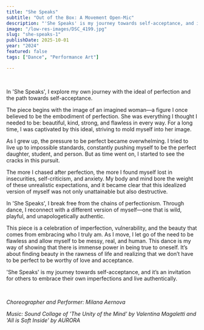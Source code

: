 ```yaml
---
title: "She Speaks"
subtitle: "Out of the Box: A Movement Open-Mic"
description: "'She Speaks' is my journey towards self-acceptance, and it’s an invitation for others to embrace their own imperfections and live authentically showcased as a part of Voices of the With;OUT Dance Project."
image: "/low-res-images/DSC_4199.jpg"
slug: "she-speaks-1"
publishDate: 2025-10-01
year: "2024"
featured: false
tags: ["Dance", "Performance Art"]

---
```



<YouTube id="PQXFhgSqHxc" />

<br />

In 'She Speaks', I explore my own journey with the ideal of perfection and the path towards self-acceptance.

The piece begins with the image of an imagined woman—a figure I once believed to be the embodiment of perfection. She was everything I thought I needed to be: beautiful, kind, strong, and flawless in every way. For a long time, I was captivated by this ideal, striving to mold myself into her image.

As I grew up, the pressure to be perfect became overwhelming. I tried to live up to impossible standards, constantly pushing myself to be the perfect daughter, student, and person. But as time went on, I started to see the cracks in this pursuit.

The more I chased after perfection, the more I found myself lost in insecurities, self-criticism, and anxiety. My body and mind bore the weight of these unrealistic expectations, and it became clear that this idealized version of myself was not only unattainable but also destructive.

In 'She Speaks', I break free from the chains of perfectionism. Through dance, I reconnect with a different version of myself—one that is wild, playful, and unapologetically authentic.

This piece is a celebration of imperfection, vulnerability, and the beauty that comes from embracing who I truly am. As I move, I let go of the need to be flawless and allow myself to be messy, real, and human. This dance is my way of showing that there is immense power in being true to oneself. It’s about finding beauty in the rawness of life and realizing that we don’t have to be perfect to be worthy of love and acceptance.

'She Speaks' is my journey towards self-acceptance, and it’s an invitation for others to embrace their own imperfections and live authentically.

<br />

*Choreographer and Performer: Milana Aernova*

*Music: Sound Collage of 'The Unity of the Mind' by Valentina Magaletti and 'All is Soft Inside' by AURORA*